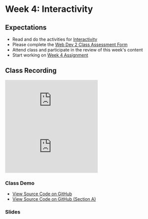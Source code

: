 # Week 4: Interactivity

## Expectations

- Read and do the activities for [Interactivity](/week-4/interactivity)
- Please complete the [Web Dev 2 Class Assessment Form](https://forms.office.com/r/1gVxNRWTPs)
- Attend class and participate in the review of this week's content
- Start working on [Week 4 Assignment](/week-4/assignment)

## Class Recording

<iframe
  style={{ width: "100%", aspectRatio: "16/9" }}
  src="https://www.youtube.com/embed/Ysm7AMwEFYo?si=KQvI_MEQpCwKiABB"
  title="YouTube video player"
  frameBorder="0"
  allow="accelerometer; autoplay; clipboard-write; encrypted-media; gyroscope; picture-in-picture; web-share"
  allowFullScreen="allowFullScreen"
></iframe>

<iframe
  style={{ width: "100%", aspectRatio: "16/9" }}
  src="https://www.youtube.com/embed/q0Ntgl6yrbQ?si=TmoaWnTNDTReIjgF"
  title="YouTube video player"
  frameBorder="0"
  allow="accelerometer; autoplay; clipboard-write; encrypted-media; gyroscope; picture-in-picture; web-share"
  allowFullScreen="allowFullScreen"
></iframe>

### Class Demo

- [View Source Code on GitHub](https://github.com/warsylewicz/webdev2-demos/tree/master/app/week-4)
- [View Source Code on GitHub (Section A)](https://github.com/warsylewicz/webdev2-demos/tree/master/app/week-4-a)

### Slides


<Slideshow file="/week-4/slides" />
